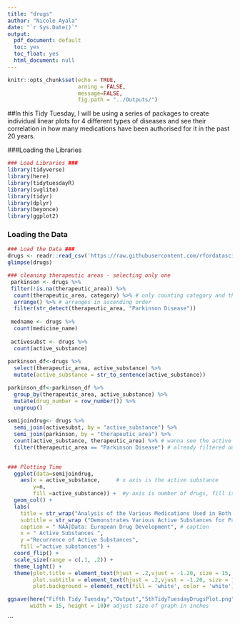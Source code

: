 ```yaml
---
title: "drugs"
author: "Nicole Ayala"
date: "`r Sys.Date()`"
output:
  pdf_document: default
  toc: yes
  toc_float: yes
  html_document: null
---
```


```r
knitr::opts_chunk$set(echo = TRUE,
                      arning = FALSE, 
                      message=FALSE, 
                      fig.path = "../Outputs/")
```

##In this Tidy Tuesday, I will be using a series of packages to create individual linear plots for 4 different types of diseases and see their correlation in how many medications have been authorised for it in the past 20 years.

###Loading the Libraries
```r
### Load Libraries ###
library(tidyverse)
library(here)
library(tidytuesdayR)
library(svglite)
library(tidyr)
library(dplyr)
library(beyonce)
library(ggplot2)

```

### Loading the Data

```r

### Load the Data ###
drugs <- readr::read_csv('https://raw.githubusercontent.com/rfordatascience/tidytuesday/master/data/2023/2023-03-14/drugs.csv')
glimpse(drugs)

### cleaning therapeutic areas - selecting only one
 parkinson <- drugs %>% 
 filter(!is.na(therapeutic_area)) %>%
  count(therapeutic_area, category) %>% # only counting category and therap-areas 
  arrange() %>% # arranges in ascending order
  filter(str_detect(therapeutic_area, "Parkinson Disease"))
 
 medname <- drugs %>% 
  count(medicine_name) 
   
 activesubst <- drugs %>% 
  count(active_substance)
 
parkinson_df<-drugs %>% 
  select(therapeutic_area, active_substance) %>% 
  mutate(active_substance = str_to_sentence(active_substance))

parkinson_df<-parkinson_df %>% 
  group_by(therapeutic_area, active_substance) %>% 
  mutate(drug_number = row_number()) %>% 
  ungroup()
 
semijoindrug<- drugs %>% 
  semi_join(activesubst, by = "active_substance") %>% 
  semi_join(parkinson, by = "therapeutic_area") %>% 
  count(active_substance, therapeutic_area) %>% # wanna see the active substance given per therapeutic area/ disease
  filter(therapeutic_area == "Parkinson Disease") # already filtered out but to be structured I stayed consistent
  
```

```r

### Plotting Time
  ggplot(data=semijoindrug,
    aes(x = active_substance,     # x axis is the active substance
        y=n,
        fill =active_substance)) +  #y axis is number of drugs, fill is active substance
  geom_col() +  
  labs(
    title = str_wrap("Analysis of the Various Medications Used in Both Humanitarian and Veterinary Agencies for Parkinson Disease Within Europe",2500),# just the title
    subtitle = str_wrap ("Demonstrates Various Active Substances for Parkinsons",150),   # subtitle
    caption = " NAA|Data: European Drug Development", # caption
    x = " Active Substances ",
    y ="Recurrence of Active Substances",
    fill ="active substances") +
  coord_flip() +
  scale_size(range = c(.1, .2)) +
  theme_light() +
  theme(plot.title = element_text(hjust = .2,vjust = -1.20, size = 15, color = "seagreen4"),
        plot.subtitle = element_text(hjust = .2,vjust = -1.20, size = 10, color = "paleturquoise3"),
        plot.background = element_rect(fill = 'white', color = 'white'))

ggsave(here("Fifth Tidy Tuesday","Output","5thTidyTuesdayDrugsPlot.png"),# names and saves ggplot
       width = 15, height = 10)# adjust size of graph in inches
```


                                 
   


```

